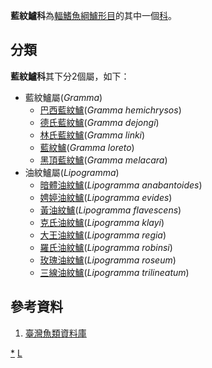 {{Automatic taxobox
| taxon = Grammatidae
| authority = 
| image = Gramma loreto 1.jpg
| image_caption = 藍紋鱸, ''Gramma loreto''
| subdivision_ranks = [[屬|屬]]
| subdivision = 見內文
}}
'''藍紋鱸科'''為[[輻鰭魚綱|輻鰭魚綱]][[鱸形目|鱸形目]]的其中一個[[科|科]]。

==分類==
'''藍紋鱸科'''其下分2個屬，如下：
*藍紋鱸屬(''Gramma'')
**[[巴西藍紋鱸|巴西藍紋鱸]](''Gramma hemichrysos'')
**[[德氏藍紋鱸|德氏藍紋鱸]](''Gramma dejongi'')
**[[林氏藍紋鱸|林氏藍紋鱸]](''Gramma linki'')
**[[藍紋鱸|藍紋鱸]](''Gramma loreto'')
**[[黑頂藍紋鱸|黑頂藍紋鱸]](''Gramma melacara'')
*油紋鱸屬(''Lipogramma'')
**[[暗體油紋鱸|暗體油紋鱸]](''Lipogramma anabantoides'')
**[[娉婷油紋鱸|娉婷油紋鱸]](''Lipogramma evides'')
**[[黃油紋鱸|黃油紋鱸]](''Lipogramma flavescens'')
**[[克氏油紋鱸|克氏油紋鱸]](''Lipogramma klayi'')
**[[大王油紋鱸|大王油紋鱸]](''Lipogramma regia'')
**[[羅氏油紋鱸|羅氏油紋鱸]](''Lipogramma robinsi'')
**[[玫瑰油紋鱸|玫瑰油紋鱸]](''Lipogramma roseum'')
**[[三線油紋鱸|三線油紋鱸]](''Lipogramma trilineatum'')
==參考資料==
#[https://web.archive.org/web/20160526235836/http://fishdb.sinica.edu.tw/AjaxTree/tree.php 臺灣魚類資料庫]

{{taxonbar}}
[[Category:藍紋鱸科|*]]
[[Category:鲈形目|L]]